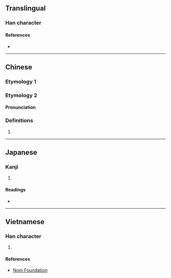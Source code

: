 {{character info/new}}
==Translingual==

===Han character===
{{Han char|rn=32|rad=土|as=09|sn=12|four=43150|canj=GIHR|ids=⿰土咸}}

====References====
* {{Han ref|kx=0234.271|dkj=05310|hdz=10461.100|uh=583F|ud=22591|bh=D8AC|bd=55468}}

----

==Chinese==

===Etymology 1===
{{zh-see|鹼|v}}

===Etymology 2===
{{zh-forms}}

====Pronunciation====
{{zh-pron
|m=kǎn
|cat=
}}

===Definitions===
{{zh-hanzi}}

# {{zh-only|堿坷}}

----

==Japanese==

===Kanji===
{{ja-kanji|grade=|rs=土09}}

# {{rfdef|ja|sort=土09}}

====Readings====
* {{ja-readings|on=[[かん]] (kan), [[こん]] (kon)|kun=}}

----

==Vietnamese==

===Han character===
{{vi-hantu|[[kiềm]]|rs=土09}}

# {{rfdef|vi|sort=土09}}

====References====
* [http://nomfoundation.org/common/nom_details.php?codepoint=583f Nom Foundation]